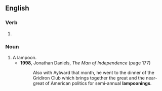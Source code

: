 ==English==

===Verb===
{{head|en|verb form}}

# {{present participle of|lampoon|lang=en|nocat=1}}

===Noun===
{{en-noun}}

# A lampoon.
#* '''1998''', Jonathan Daniels, ''The Man of Independence'' (page 177)
#*: Also with Aylward that month, he went to the dinner of the Gridiron Club which brings together the great and the near-great of American politics for semi-annual '''lampoonings'''.
